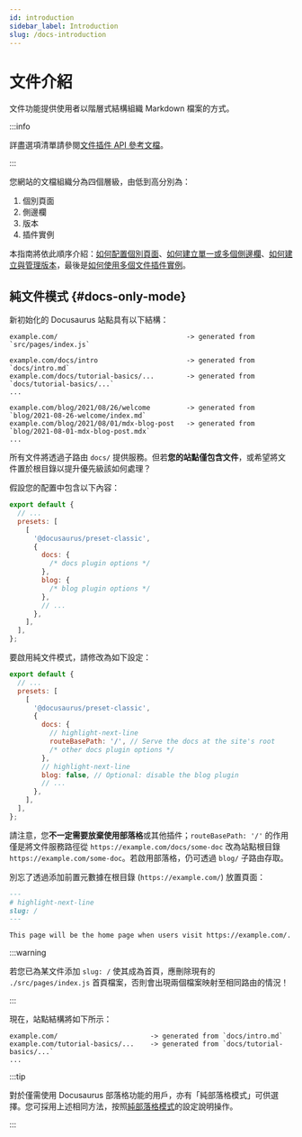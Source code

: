 ```yaml
---
id: introduction
sidebar_label: Introduction
slug: /docs-introduction
---
```


# 文件介紹

文件功能提供使用者以階層式結構組織 Markdown 檔案的方式。

:::info

詳盡選項清單請參閱[文件插件 API 參考文檔](./../../api/plugins/plugin-content-docs.mdx)。

:::

您網站的文檔組織分為四個層級，由低到高分別為：

1. 個別頁面
2. 側邊欄
3. 版本
4. 插件實例

本指南將依此順序介紹：[如何配置個別頁面](./docs-create-doc.mdx)、[如何建立單一或多個側邊欄](./sidebar/index.mdx)、[如何建立與管理版本](./versioning.mdx)，最後是[如何使用多個文件插件實例](./docs-multi-instance.mdx)。

## 純文件模式 {#docs-only-mode}

新初始化的 Docusaurus 站點具有以下結構：

```
example.com/                                -> generated from `src/pages/index.js`

example.com/docs/intro                      -> generated from `docs/intro.md`
example.com/docs/tutorial-basics/...        -> generated from `docs/tutorial-basics/...`
...

example.com/blog/2021/08/26/welcome         -> generated from `blog/2021-08-26-welcome/index.md`
example.com/blog/2021/08/01/mdx-blog-post   -> generated from `blog/2021-08-01-mdx-blog-post.mdx`
...
```

所有文件將透過子路由 `docs/` 提供服務。但若**您的站點僅包含文件**，或希望將文件置於根目錄以提升優先級該如何處理？

假設您的配置中包含以下內容：

```js title="docusaurus.config.js"
export default {
  // ...
  presets: [
    [
      '@docusaurus/preset-classic',
      {
        docs: {
          /* docs plugin options */
        },
        blog: {
          /* blog plugin options */
        },
        // ...
      },
    ],
  ],
};
```

要啟用純文件模式，請修改為如下設定：

```js title="docusaurus.config.js"
export default {
  // ...
  presets: [
    [
      '@docusaurus/preset-classic',
      {
        docs: {
          // highlight-next-line
          routeBasePath: '/', // Serve the docs at the site's root
          /* other docs plugin options */
        },
        // highlight-next-line
        blog: false, // Optional: disable the blog plugin
        // ...
      },
    ],
  ],
};
```

請注意，您**不一定需要放棄使用部落格**或其他插件；`routeBasePath: '/'` 的作用僅是將文件服務路徑從 `https://example.com/docs/some-doc` 改為站點根目錄 `https://example.com/some-doc`。若啟用部落格，仍可透過 `blog/` 子路由存取。

別忘了透過添加前置元數據在根目錄 (`https://example.com/`) 放置頁面：

```md title="docs/intro.md"
---
# highlight-next-line
slug: /
---

This page will be the home page when users visit https://example.com/.
```

:::warning

若您已為某文件添加 `slug: /` 使其成為首頁，應刪除現有的 `./src/pages/index.js` 首頁檔案，否則會出現兩個檔案映射至相同路由的情況！

:::

現在，站點結構將如下所示：

```
example.com/                       -> generated from `docs/intro.md`
example.com/tutorial-basics/...    -> generated from `docs/tutorial-basics/...`
...
```

:::tip

對於僅需使用 Docusaurus 部落格功能的用戶，亦有「純部落格模式」可供選擇。您可採用上述相同方法，按照[純部落格模式](../../blog.mdx#blog-only-mode)的設定說明操作。

:::